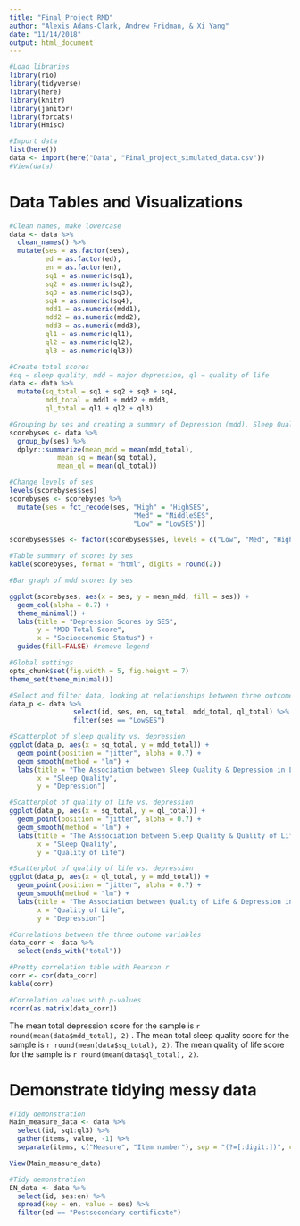 ```yaml
---
title: "Final Project RMD"
author: "Alexis Adams-Clark, Andrew Fridman, & Xi Yang"
date: "11/14/2018"
output: html_document
---
```


```r
#Load libraries
library(rio)
library(tidyverse)
library(here)
library(knitr)
library(janitor)
library(forcats)
library(Hmisc)
```

```r
#Import data
list(here())
data <- import(here("Data", "Final_project_simulated_data.csv"))
#View(data)
```

#  Data Tables and Visualizations
```r
#Clean names, make lowercase
data <- data %>% 
  clean_names() %>% 
  mutate(ses = as.factor(ses), 
         ed = as.factor(ed),
         en = as.factor(en),
         sq1 = as.numeric(sq1),
         sq2 = as.numeric(sq2),
         sq3 = as.numeric(sq3), 
         sq4 = as.numeric(sq4),
         mdd1 = as.numeric(mdd1),
         mdd2 = as.numeric(mdd2),
         mdd3 = as.numeric(mdd3),
         ql1 = as.numeric(ql1),
         ql2 = as.numeric(ql2),
         ql3 = as.numeric(ql3))

#Create total scores
#sq = sleep quality, mdd = major depression, ql = quality of life
data <- data %>% 
  mutate(sq_total = sq1 + sq2 + sq3 + sq4, 
         mdd_total = mdd1 + mdd2 + mdd3,
         ql_total = ql1 + ql2 + ql3)

#Grouping by ses and creating a summary of Depression (mdd), Sleep Quality (sq), and Quality of Life (ql) total scores
scorebyses <- data %>% 
  group_by(ses) %>% 
  dplyr::summarize(mean_mdd = mean(mdd_total),
            mean_sq = mean(sq_total),
            mean_ql = mean(ql_total))

#Change levels of ses
levels(scorebyses$ses)
scorebyses <- scorebyses %>% 
  mutate(ses = fct_recode(ses, "High" = "HighSES", 
                               "Med" = "MiddleSES",
                               "Low" = "LowSES"))

scorebyses$ses <- factor(scorebyses$ses, levels = c("Low", "Med", "High"))

#Table summary of scores by ses
kable(scorebyses, format = "html", digits = round(2))
```

```r
#Bar graph of mdd scores by ses

ggplot(scorebyses, aes(x = ses, y = mean_mdd, fill = ses)) + 
  geom_col(alpha = 0.7) + 
  theme_minimal() + 
  labs(title = "Depression Scores by SES", 
       y = "MDD Total Score", 
       x = "Socioeconomic Status") + 
  guides(fill=FALSE) #remove legend

```

```r
#Global settings
opts_chunk$set(fig.width = 5, fig.height = 7)
theme_set(theme_minimal())

#Select and filter data, looking at relationships between three outcome variables (depression, sleep quality, and quality of life) in low SES individuals
data_p <- data %>%  
                select(id, ses, en, sq_total, mdd_total, ql_total) %>% 
                filter(ses == "LowSES")

#Scatterplot of sleep quality vs. depression
ggplot(data_p, aes(x = sq_total, y = mdd_total)) + 
  geom_point(position = "jitter", alpha = 0.7) + 
  geom_smooth(method = "lm") +
  labs(title = "The Association between Sleep Quality & Depression in Low SES Individuals",
       x = "Sleep Quality", 
       y = "Depression")

#Scatterplot of quality of life vs. depression
ggplot(data_p, aes(x = sq_total, y = ql_total)) + 
  geom_point(position = "jitter", alpha = 0.7) + 
  geom_smooth(method = "lm") +
  labs(title = "The Asssociation between Sleep Quality & Quality of Life in Low SES Individuals",
       x = "Sleep Quality", 
       y = "Quality of Life")

#Scatterplot of quality of life vs. depression
ggplot(data_p, aes(x = ql_total, y = mdd_total)) + 
  geom_point(position = "jitter", alpha = 0.7) + 
  geom_smooth(method = "lm") +
  labs(title = "The Association between Quality of Life & Depression in Low SES Individuals",
       x = "Quality of Life", 
       y = "Depression")
```

```r
#Correlations between the three outome variables
data_corr <- data %>% 
  select(ends_with("total"))

#Pretty correlation table with Pearson r
corr <- cor(data_corr)
kable(corr)

#Correlation values with p-values
rcorr(as.matrix(data_corr))
```

The mean total depression score for the sample is `r round(mean(data$mdd_total), 2)` . The mean total sleep quality score for the sample is `r round(mean(data$sq_total), 2)`. The mean quality of life score for the sample is `r round(mean(data$ql_total), 2)`. 

# Demonstrate tidying messy data
```r
#Tidy demonstration
Main_measure_data <- data %>%
  select(id, sq1:ql3) %>% 
  gather(items, value, -1) %>% 
  separate(items, c("Measure", "Item number"), sep = "(?=[:digit:])", convert = TRUE)

View(Main_measure_data)

#Tidy demonstration
EN_data <- data %>%
  select(id, ses:en) %>% 
  spread(key = en, value = ses) %>% 
  filter(ed == "Postsecondary certificate")
```
